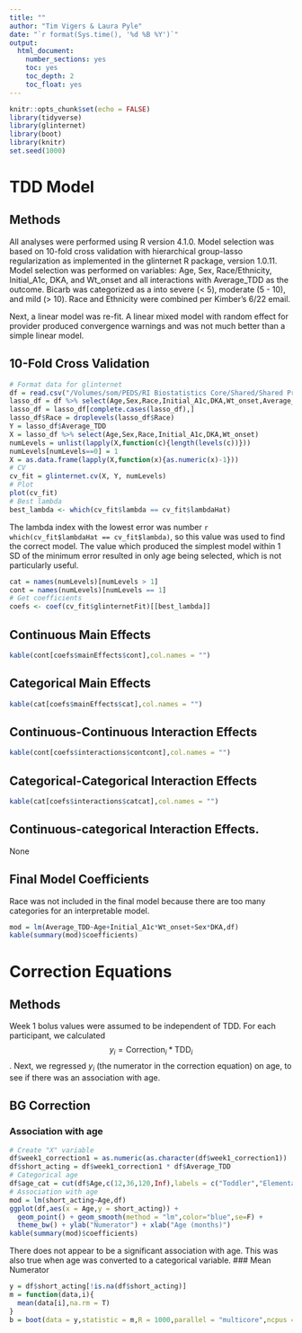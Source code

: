 ```yaml
---
title: ""
author: "Tim Vigers & Laura Pyle"
date: "`r format(Sys.time(), '%d %B %Y')`"
output:
  html_document:
    number_sections: yes
    toc: yes
    toc_depth: 2
    toc_float: yes
---
```


```r
knitr::opts_chunk$set(echo = FALSE)
library(tidyverse)
library(glinternet)
library(boot)
library(knitr)
set.seed(1000)
```

# TDD Model

## Methods

All analyses were performed using R version 4.1.0. Model selection was based on 10-fold cross validation with hierarchical group-lasso regularization as implemented in the glinternet R package, version 1.0.11. Model selection was performed on variables: Age, Sex, Race/Ethnicity, Initial_A1c, DKA, and Wt_onset and all interactions with Average_TDD as the outcome. Bicarb was categorized as a  into severe (< 5), moderate (5 - 10), and mild (> 10). Race and Ethnicity were combined per Kimber's 6/22 email.

Next, a linear model was re-fit. A linear mixed model with random effect for provider produced convergence warnings and was not much better than a simple linear model. 

## 10-Fold Cross Validation

```r
# Format data for glinternet
df = read.csv("/Volumes/som/PEDS/RI Biostatistics Core/Shared/Shared Projects/Laura/BDC/Projects/Kimber Simmons/New Onset Dosing/Data_Cleaned/cleaned_data.csv",stringsAsFactors = T,na.strings = "")
lasso_df = df %>% select(Age,Sex,Race,Initial_A1c,DKA,Wt_onset,Average_TDD)
lasso_df = lasso_df[complete.cases(lasso_df),]
lasso_df$Race = droplevels(lasso_df$Race)
Y = lasso_df$Average_TDD
X = lasso_df %>% select(Age,Sex,Race,Initial_A1c,DKA,Wt_onset)
numLevels = unlist(lapply(X,function(c){length(levels(c))}))
numLevels[numLevels==0] = 1
X = as.data.frame(lapply(X,function(x){as.numeric(x)-1}))
# CV
cv_fit = glinternet.cv(X, Y, numLevels)
# Plot
plot(cv_fit)
# Best lambda
best_lambda <- which(cv_fit$lambda == cv_fit$lambdaHat)
```

The lambda index with the lowest error was number `r which(cv_fit$lambdaHat == cv_fit$lambda)`, so this value was used to find the correct model. The value which produced the simplest model within 1 SD of the minimum error resulted in only age being selected, which is not particularly useful. 

```r
cat = names(numLevels)[numLevels > 1]
cont = names(numLevels)[numLevels == 1]
# Get coefficients
coefs <- coef(cv_fit$glinternetFit)[[best_lambda]]
```

## Continuous Main Effects

```r
kable(cont[coefs$mainEffects$cont],col.names = "")
```

## Categorical Main Effects

```r
kable(cat[coefs$mainEffects$cat],col.names = "")
```

## Continuous-Continuous Interaction Effects

```r
kable(cont[coefs$interactions$contcont],col.names = "")
```

## Categorical-Categorical Interaction Effects

```r
kable(cat[coefs$interactions$catcat],col.names = "")
```

## Continuous-categorical Interaction Effects.

None

## Final Model Coefficients

Race was not included in the final model because there are too many categories for an interpretable model.

```r
mod = lm(Average_TDD~Age+Initial_A1c*Wt_onset+Sex*DKA,df)
kable(summary(mod)$coefficients)
```

# Correction Equations

## Methods

Week 1 bolus values were assumed to be independent of TDD. For each participant, we calculated $$y_i = \text{Correction}_i*\text{TDD}_i$$. Next, we regressed $y_i$ (the numerator in the correction equation) on age, to see if there was an association with age.

## BG Correction

### Association with age

```r
# Create "X" variable
df$week1_correction1 = as.numeric(as.character(df$week1_correction1))
df$short_acting = df$week1_correction1 * df$Average_TDD
# Categorical age
df$age_cat = cut(df$Age,c(12,36,120,Inf),labels = c("Toddler","Elementary","Adolescent"))
# Association with age
mod = lm(short_acting~Age,df)
ggplot(df,aes(x = Age,y = short_acting)) + 
  geom_point() + geom_smooth(method = "lm",color="blue",se=F) +
  theme_bw() + ylab("Numerator") + xlab("Age (months)")
kable(summary(mod)$coefficients)
```

There does not appear to be a significant association with age. This was also true when age was converted to a categorical variable. 
### Mean Numerator

```r
y = df$short_acting[!is.na(df$short_acting)]
m = function(data,i){
  mean(data[i],na.rm = T)
}
b = boot(data = y,statistic = m,R = 1000,parallel = "multicore",ncpus = 8)
```
